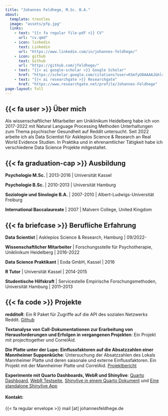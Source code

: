 ```yaml
---
title: "Johannes Feldhege, M.Sc. B.A."
about: 
  template: trestles
  image: "assets/pfp.jpg"
  links:
    - text: "{{< fa regular file-pdf >}} CV"
      url: "cv.qmd"
    - icon: linkedin
      text: Linkedin
      url: "https://www.linkedin.com/in/johannes-feldhege/"
    - icon: github
      text: Github
      url: "https://github.com/jfeldhege/"
    - text: "{{< ai google-scholar >}} Google Scholar"
      href: "https://scholar.google.com/citations?user=KSmfyO8AAAAJ&hl=de"
    - text: "{{< ai researchgate >}} Researchgate"
      href: "https://www.researchgate.net/profile/Johannes-Feldhege"
page-layout: full
---
```


## {{< fa user >}} Über mich

Als wissenschaftlicher Mitarbeiter am Uniklinikum Heidelberg habe ich von 2017-2022 mit Natural Language Processing Methoden Unterhaltungen zum Thema psychischer Gesundheit auf Reddit untersucht. Seit 2022 arbeite ich als Data Scientist für Asklepios Science & Research an Real World Evidence Studien. In Praktika und in ehrenamtlicher Tätigkeit habe ich verschiedene Data Science Projekte mitgestaltet.


::: {.panel-tabset}

## {{< fa graduation-cap >}} Ausbildung

**Psychologie M.Sc.** \| 2013-2016 \| Universität Kassel

**Psychologie B.Sc.** \| 2010-2013 \| Universität Hamburg

**Soziologie und Sinologie B.A.** \| 2007-2010 \| Albert-Ludwigs-Universität Freiburg

**International Baccalaureate** \| 2007 \| Malvern College, United Kingdom



## {{< fa briefcase >}} Berufliche Erfahrung

**Data Scientist** \| Asklepios Science & Research, Hamburg \| 09/2022-

**Wissenschaftlicher Mitarbeiter** \| Forschungsstelle für Psychotherapie, Uniklinikum Heidelberg \| 2016-2022

**Data Science Praktikant** \| Eoda GmbH, Kassel \| 2016

**R Tutor** \| Universität Kassel \| 2014-2015

**Studentische Hilfskraft** \| Servicestelle Empirische Forschungsmethoden, Universität Hamburg \| 2011--2013

## {{< fa code >}} Projekte

**redditoR**: Ein R Paket für Zugriffe auf die API des sozialen Netzwerks Reddit. [Github](https://github.com/jfeldhege/redditoR)

**Textanalyse von Call-Dokumentationen zur Erarbeitung von Herausforderungen und Erfolgen in vergangenen Projekten**: Ein Projekt mit projecttogether und CorrelAid.

**Die Platte unter der Lupe: Einflussfaktoren auf die Absatzzahlen einer Mannheimer Suppenküche**: Untersuchung der Absatzzahlen des Lokals Mannheimer Platte und deren saisonale und externe Einflussfaktoren. Ein Projekt mit der Mannheimer Platte und CorrelAid. [Projektbericht](http://dx.doi.org/10.31219/osf.io/3zsn6)

**Experimente mit Quarto Dashboards, WebR und Shinylive**:  [Quarto Dashboard](https://www.johannesfeldhege.de/dashboard_lifeexp/), [WebR Testseite](http://www.johannesfeldhege.de/webr_test/), [Shinylive  in einem Quarto Dokument](http://www.johannesfeldhege.de/shinylive_test/) und [Eine standalone Shinylive App](http://www.johannesfeldhege.de/shinylive_test2/)

:::

#### Kontakt:

{{< fa regular envelope >}} mail [at] johannesfeldhege.de
